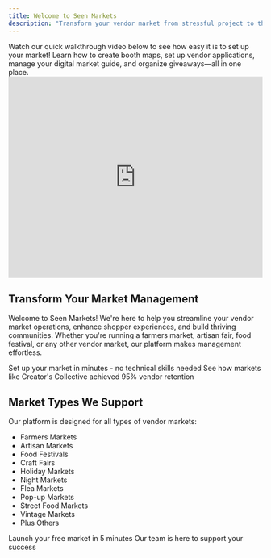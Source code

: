 ```yaml
---
title: Welcome to Seen Markets
description: "Transform your vendor market from stressful project to thriving community hub"
---
```


<Note>
  Watch our quick walkthrough video below to see how easy it is to set up your
  market! Learn how to create booth maps, set up vendor applications, manage
  your digital market guide, and organize giveaways—all in one place.
</Note>

<iframe
  src="https://player.vimeo.com/video/1066222586"
  width="100%"
  height="400"
  frameBorder="0"
  allow="autoplay; fullscreen; picture-in-picture"
  allowFullScreen
></iframe>

## Transform Your Market Management

Welcome to Seen Markets! We're here to help you streamline your vendor market operations, enhance shopper experiences, and build thriving communities. Whether you're running a farmers market, artisan fair, food festival, or any other vendor market, our platform makes management effortless.

<CardGroup cols={2}>
  <Card title="Quick Start Guide" icon="rocket" href="/quickstart">
    Set up your market in minutes - no technical skills needed
  </Card>
  <Card
    title="Success Stories"
    icon="stars"
    href="https://seenmarkets.com/success-stories"
  >
    See how markets like Creator's Collective achieved 95% vendor retention
  </Card>
</CardGroup>

## Market Types We Support

Our platform is designed for all types of vendor markets:

- Farmers Markets
- Artisan Markets
- Food Festivals
- Craft Fairs
- Holiday Markets
- Night Markets
- Flea Markets
- Pop-up Markets
- Street Food Markets
- Vintage Markets
- Plus Others

<CardGroup cols={2}>
  <Card title="Get Started" icon="play" href="/quickstart">
    Launch your free market in 5 minutes
  </Card>
  <Card title="Need Help?" icon="headset" href="mailto:team@seenmarkets.com">
    Our team is here to support your success
  </Card>
</CardGroup>
